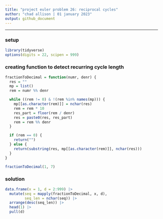 ```yaml
---
title: "project euler problem 26: reciprocal cycles"
author: "chad allison | 01 january 2023"
output: github_document
---
```


___

### setup

```r
library(tidyverse)
options(digits = 22, scipen = 999)
```

### creating function to detect recurring cycle length

```r
fractionToDecimal = function(numr, denr) {
  res = ""
  mp = list()
  rem = numr %% denr

  while ((rem != 0) & !(rem %in% names(mp))) {
    mp[[as.character(rem)]] = nchar(res)
    rem = rem * 10
    res_part = floor(rem / denr)
    res = paste0(res, res_part)
    rem = rem %% denr
  }

  if (rem == 0) {
    return("")
  } else {
    return(substring(res, mp[[as.character(rem)]], nchar(res)))
  }
}

fractionToDecimal(1, 7)
```

### solution

```r
data.frame(x = 1, d = 2:999) |>
  mutate(seq = mapply(fractionToDecimal, x, d),
         seq_len = nchar(seq)) |>
  arrange(desc(seq_len)) |>
  head(1) |>
  pull(d)
```



















